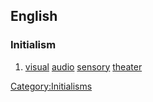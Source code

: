 {{wikipedia}}
==English==
===Initialism===
#[[visual]] [[audio]] [[sensory]] [[theater]]

[[Category:Initialisms]]